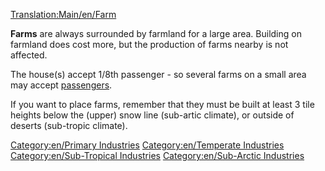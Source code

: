 [[Translation:Main/en/Farm]]
{{en/Industries|name=Farm
|image=Farm.png
|caption=Temperate
|image2=Arctic&Tropic Farm.png
|caption2=Sub-Arctic & Sub-Tropical
|climates=[[Main/en/Climates#Temperate|Temperate]], [[Main/en/Climates#Sub-arctic|Sub-Arctic]], [[Main/en/Climates#Sub-tropical|Sub-Tropical]]
|accepts=Nothing
|produces=[[Main/en/Grain]], [[Main/en/Livestock]] (Temperate Only), <br/>[[Main/en/Wheat]], [[Main/en/Livestock]] (Sub-Arctic Only), <br/>[[Main/en/Maize]] (Sub-Tropical Only)
}}

'''Farms''' are always surrounded by farmland for a large area. Building on farmland does cost more, but the production of farms nearby is not affected.

The house(s) accept 1/8th passenger - so several farms on a small area may accept [[Main/en/Passengers|passengers]].

If you want to place farms, remember that they must be built at least 3 tile heights below the (upper) snow line (sub-artic climate), or outside of deserts (sub-tropic climate).

{{en/Navbox Industries}}

[[Category:en/Primary Industries]]
[[Category:en/Temperate Industries]]
[[Category:en/Sub-Tropical Industries]]
[[Category:en/Sub-Arctic Industries]]